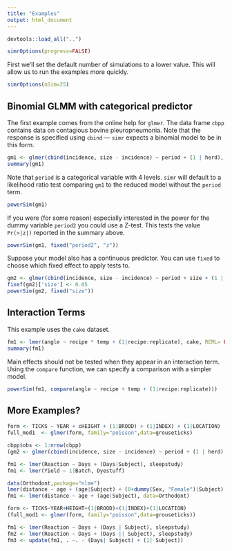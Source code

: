 ```yaml
---
title: "Examples"
output: html_document
---
```


```r
devtools::load_all("..")
```

```r
simrOptions(progress=FALSE)
```

First we'll set the default number of simulations to a lower value. This will allow us to run the examples more quickly.

```r
simrOptions(nSim=25)
```

## Binomial GLMM with categorical predictor

The first example comes from the online help for `glmer`. The data frame `cbpp` contains data on contagious bovine pleuropneumonia. Note that the response is specified using `cbind` --- `simr` expects a binomial model to be in this form.

```r
gm1 <- glmer(cbind(incidence, size - incidence) ~ period + (1 | herd), data = cbpp, family = binomial)
summary(gm1)
```

Note that `period` is a categorical variable with 4 levels. `simr` will default to a likelihood ratio test comparing `gm1` to the reduced model without the `period` term.

```r
powerSim(gm1)
```

If you were (for some reason) especially interested in the power for the dummy variable `period2` you could use a Z-test. This tests the value `Pr(>|z|)` reported in the summary above.

```r
powerSim(gm1, fixed("period2", "z"))
```

Suppose your model also has a continuous predictor. You can use `fixed` to choose which fixed effect to apply tests to. 

```r
gm2 <- glmer(cbind(incidence, size - incidence) ~ period + size + (1 | herd), data = cbpp, family = binomial)
fixef(gm2)['size'] <- 0.05
powerSim(gm2, fixed("size"))
```

## Interaction Terms

This example uses the `cake` dataset.

```r
fm1 <- lmer(angle ~ recipe * temp + (1|recipe:replicate), cake, REML= FALSE)
summary(fm1)
```

Main effects should not be tested when they appear in an interaction term. Using the `compare` function, we can specify a comparison with a simpler model.

```r
powerSim(fm1, compare(angle ~ recipe + temp + (1|recipe:replicate)))
```

## More Examples?


```r
form <- TICKS ~ YEAR + cHEIGHT + (1|BROOD) + (1|INDEX) + (1|LOCATION)
full_mod1  <- glmer(form, family="poisson",data=grouseticks)
```



```r
cbpp$obs <- 1:nrow(cbpp)
(gm2 <- glmer(cbind(incidence, size - incidence) ~ period + (1 | herd) + (1|obs), family = binomial, data = cbpp))
```



```r
fm1 <- lmer(Reaction ~ Days + (Days|Subject), sleepstudy)
fm1 <- lmer(Yield ~ 1|Batch, Dyestuff)
```

```r
data(Orthodont,package="nlme")
lmer(distance ~ age + (age|Subject) + (0+dummy(Sex, "Female")|Subject), data = Orthodont)
fm1 <- lmer(distance ~ age + (age|Subject), data=Orthodont)
```



```r
form <- TICKS~YEAR+HEIGHT+(1|BROOD)+(1|INDEX)+(1|LOCATION)
(full_mod1 <- glmer(form, family="poisson",data=grouseticks))
```




```r
fm1 <- lmer(Reaction ~ Days + (Days | Subject), sleepstudy)
fm2 <- lmer(Reaction ~ Days + (Days || Subject), sleepstudy)
fm3 <- update(fm1, . ~. - (Days| Subject) + (1| Subject))
```